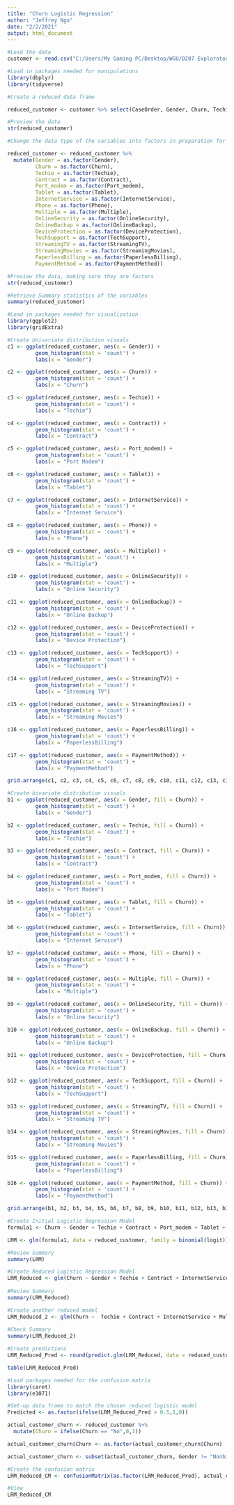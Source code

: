 ```yaml
---
title: "Churn Logistic Regression"
author: "Jeffrey Ngo"
date: "2/2/2021"
output: html_document
---
```


```r
#Load the data 
customer <- read.csv("C:/Users/My Gaming PC/Desktop/WGU/D207 Exploratory Data Analysis/churn_clean.csv")
```

```r
#Load in packages needed for manipulations
library(dbplyr)
library(tidyverse)

#Create a reduced data frame 

reduced_customer <- customer %>% select(CaseOrder, Gender, Churn, Techie, Contract, Port_modem, Tablet, InternetService, Phone, Multiple, OnlineSecurity, OnlineBackup, DeviceProtection, TechSupport, StreamingTV, StreamingMovies, PaperlessBilling, PaymentMethod)

#Preview the data
str(reduced_customer)
```

```r

#Change the data type of the variables into factors in preparation for logistic regression

reduced_customer <- reduced_customer %>% 
  mutate(Gender = as.factor(Gender),
         Churn = as.factor(Churn),
         Techie = as.factor(Techie),
         Contract = as.factor(Contract),
         Port_modem = as.factor(Port_modem),
         Tablet = as.factor(Tablet),
         InternetService = as.factor(InternetService),
         Phone = as.factor(Phone),
         Multiple = as.factor(Multiple),
         OnlineSecurity = as.factor(OnlineSecurity),
         OnlineBackup = as.factor(OnlineBackup),
         DeviceProtection = as.factor(DeviceProtection),
         TechSupport = as.factor(TechSupport),
         StreamingTV = as.factor(StreamingTV),
         StreamingMovies = as.factor(StreamingMovies),
         PaperlessBilling = as.factor(PaperlessBilling),
         PaymentMethod = as.factor(PaymentMethod))

#Preview the data, making sure they are factors
str(reduced_customer)
```

```r
#Retrieve Summary statistics of the variables
summary(reduced_customer)
```

```r
#Load in packages needed for visualization
library(ggplot2)
library(gridExtra)
```

```r

#Create Univariate distribution visuals
c1 <- ggplot(reduced_customer, aes(x = Gender)) +
         geom_histogram(stat = 'count') +
         labs(x = "Gender")

c2 <- ggplot(reduced_customer, aes(x = Churn)) +
         geom_histogram(stat = 'count') +
         labs(x = "Churn")

c3 <- ggplot(reduced_customer, aes(x = Techie)) +
         geom_histogram(stat = 'count') +
         labs(x = "Techie")

c4 <- ggplot(reduced_customer, aes(x = Contract)) +
         geom_histogram(stat = 'count') +
         labs(x = "Contract")

c5 <- ggplot(reduced_customer, aes(x = Port_modem)) +
         geom_histogram(stat = 'count') +
         labs(x = "Port Modem")

c6 <- ggplot(reduced_customer, aes(x = Tablet)) +
         geom_histogram(stat = 'count') +
         labs(x = "Tablet")

c7 <- ggplot(reduced_customer, aes(x = InternetService)) +
         geom_histogram(stat = 'count') +
         labs(x = "Internet Service")

c8 <- ggplot(reduced_customer, aes(x = Phone)) +
         geom_histogram(stat = 'count') +
         labs(x = "Phone")

c9 <- ggplot(reduced_customer, aes(x = Multiple)) +
         geom_histogram(stat = 'count') +
         labs(x = "Multiple")

c10 <- ggplot(reduced_customer, aes(x = OnlineSecurity)) +
         geom_histogram(stat = 'count') +
         labs(x = "Online Security")

c11 <- ggplot(reduced_customer, aes(x = OnlineBackup)) +
         geom_histogram(stat = 'count') +
         labs(x = "Online Backup")

c12 <- ggplot(reduced_customer, aes(x = DeviceProtection)) +
         geom_histogram(stat = 'count') +
         labs(x = "Device Protection")

c13 <- ggplot(reduced_customer, aes(x = TechSupport)) +
         geom_histogram(stat = 'count') +
         labs(x = "TechSupport")

c14 <- ggplot(reduced_customer, aes(x = StreamingTV)) +
         geom_histogram(stat = 'count') +
         labs(x = "Streaming TV")

c15 <- ggplot(reduced_customer, aes(x = StreamingMovies)) +
         geom_histogram(stat = 'count') +
         labs(x = "Streaming Movies")

c16 <- ggplot(reduced_customer, aes(x = PaperlessBilling)) +
         geom_histogram(stat = 'count') +
         labs(x = "PaperlessBilling")

c17 <- ggplot(reduced_customer, aes(x = PaymentMethod)) +
         geom_histogram(stat = 'count') +
         labs(x = "PaymentMethod")

grid.arrange(c1, c2, c3, c4, c5, c6, c7, c8, c9, c10, c11, c12, c13, c14, c15, c16, c17, ncol = 6)
```


```r

#Create bivariate distribution visuals
b1 <- ggplot(reduced_customer, aes(x = Gender, fill = Churn)) +
         geom_histogram(stat = 'count') +
         labs(x = "Gender")

b2 <- ggplot(reduced_customer, aes(x = Techie, fill = Churn)) +
         geom_histogram(stat = 'count') +
         labs(x = "Techie")

b3 <- ggplot(reduced_customer, aes(x = Contract, fill = Churn)) +
         geom_histogram(stat = 'count') +
         labs(x = "Contract")

b4 <- ggplot(reduced_customer, aes(x = Port_modem, fill = Churn)) +
         geom_histogram(stat = 'count') +
         labs(x = "Port Modem")

b5 <- ggplot(reduced_customer, aes(x = Tablet, fill = Churn)) +
         geom_histogram(stat = 'count') +
         labs(x = "Tablet")

b6 <- ggplot(reduced_customer, aes(x = InternetService, fill = Churn)) +
         geom_histogram(stat = 'count') +
         labs(x = "Internet Service")

b7 <- ggplot(reduced_customer, aes(x = Phone, fill = Churn)) +
         geom_histogram(stat = 'count') +
         labs(x = "Phone")

b8 <- ggplot(reduced_customer, aes(x = Multiple, fill = Churn)) +
         geom_histogram(stat = 'count') +
         labs(x = "Multiple")

b9 <- ggplot(reduced_customer, aes(x = OnlineSecurity, fill = Churn)) +
         geom_histogram(stat = 'count') +
         labs(x = "Online Security")

b10 <- ggplot(reduced_customer, aes(x = OnlineBackup, fill = Churn)) +
         geom_histogram(stat = 'count') +
         labs(x = "Online Backup")

b11 <- ggplot(reduced_customer, aes(x = DeviceProtection, fill = Churn)) +
         geom_histogram(stat = 'count') +
         labs(x = "Device Protection")

b12 <- ggplot(reduced_customer, aes(x = TechSupport, fill = Churn)) +
         geom_histogram(stat = 'count') +
         labs(x = "TechSupport")

b13 <- ggplot(reduced_customer, aes(x = StreamingTV, fill = Churn)) +
         geom_histogram(stat = 'count') +
         labs(x = "Streaming TV")

b14 <- ggplot(reduced_customer, aes(x = StreamingMovies, fill = Churn)) +
         geom_histogram(stat = 'count') +
         labs(x = "Streaming Movies")

b15 <- ggplot(reduced_customer, aes(x = PaperlessBilling, fill = Churn)) +
         geom_histogram(stat = 'count') +
         labs(x = "PaperlessBilling")

b16 <- ggplot(reduced_customer, aes(x = PaymentMethod, fill = Churn)) +
         geom_histogram(stat = 'count') +
         labs(x = "PaymentMethod")

grid.arrange(b1, b2, b3, b4, b5, b6, b7, b8, b9, b10, b11, b12, b13, b14, b15, b16, ncol = 4)


```

```r
#Create Initial Logistic Regression Model
formula1 <- Churn ~ Gender + Techie + Contract + Port_modem + Tablet + InternetService + Phone + Multiple + OnlineSecurity + OnlineBackup + DeviceProtection + TechSupport + StreamingTV + StreamingMovies + PaperlessBilling + PaymentMethod

LRM <- glm(formula1, data = reduced_customer, family = binomial(logit))

#Review Summary
summary(LRM)
```

```r
#Create Reduced Logistic Regression Model
LRM_Reduced <- glm(Churn ~ Gender + Techie + Contract + InternetService + Multiple + DeviceProtection + TechSupport + StreamingTV + StreamingMovies + PaymentMethod, data = reduced_customer, family = binomial(logit), subset = (Gender != "Nonbinary" & PaymentMethod != "Credit Card (automatic)" & PaymentMethod != "Mailed Check"))
      
#Review Summary              
summary(LRM_Reduced)
```

```r
#Create another reduced model
LRM_Reduced_2 <- glm(Churn ~  Techie + Contract + InternetService + Multiple + DeviceProtection + StreamingTV + StreamingMovies + PaymentMethod, data = reduced_customer, family = binomial(logit), subset = (PaymentMethod != "Credit Card (automatic)" & PaymentMethod != "Mailed Check"))
          
#Check Summary         
summary(LRM_Reduced_2)
```

```r
#Create predictions 
LRM_Reduced_Pred <- round(predict.glm(LRM_Reduced, data = reduced_customer, type = "response"))

table(LRM_Reduced_Pred)

```

```r
#Load packages needed for the confusion matrix
library(caret)
library(e1071)

#Set-up data frame to match the chosen reduced logistic model
Predicted <- as.factor(ifelse(LRM_Reduced_Pred > 0.5,1,0))

actual_customer_churn <- reduced_customer %>% 
  mutate(Churn = ifelse(Churn == "No",0,1))

actual_customer_churn$Churn <- as.factor(actual_customer_churn$Churn)

actual_customer_churn <- subset(actual_customer_churn, Gender != "Nonbinary" & PaymentMethod != "Credit Card (automatic)" & PaymentMethod != "Mailed Check")

#Create the confusion matrix
LRM_Reduced_CM <- confusionMatrix(as.factor(LRM_Reduced_Pred), actual_customer_churn$Churn)

#View
LRM_Reduced_CM
```

